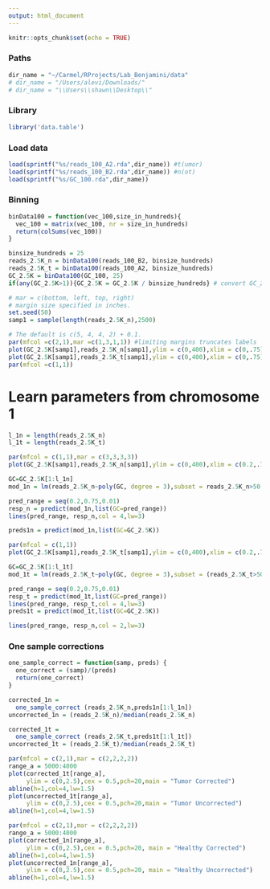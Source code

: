 ```yaml
---
output: html_document
---
```


```r
knitr::opts_chunk$set(echo = TRUE)
```

### Paths
```r
dir_name = "~/Carmel/RProjects/Lab_Benjamini/data"
# dir_name = "/Users/alevi/Downloads/"
# dir_name = "\\Users\\shawn\\Desktop\\"
```

### Library
```r
library('data.table')
```

### Load data
```r
load(sprintf("%s/reads_100_A2.rda",dir_name)) #t(umor)
load(sprintf("%s/reads_100_B2.rda",dir_name)) #n(ot)
load(sprintf("%s/GC_100.rda",dir_name))
```

### Binning
```r
binData100 = function(vec_100,size_in_hundreds){
  vec_100 = matrix(vec_100, nr = size_in_hundreds)
  return(colSums(vec_100))
}

binsize_hundreds = 25
reads_2.5K_n = binData100(reads_100_B2, binsize_hundreds)
reads_2.5K_t = binData100(reads_100_A2, binsize_hundreds)
GC_2.5K = binData100(GC_100, 25)
if(any(GC_2.5K>1)){GC_2.5K = GC_2.5K / binsize_hundreds} # convert GC_2.5K into percentages

```



```r
# mar = c(bottom, left, top, right)
# margin size specified in inches.
set.seed(50)
samp1 = sample(length(reads_2.5K_n),2500)

# The default is c(5, 4, 4, 2) + 0.1.
par(mfcol =c(2,1),mar =c(1,3,1,1)) #limiting margins truncates labels
plot(GC_2.5K[samp1],reads_2.5K_n[samp1],ylim = c(0,400),xlim = c(0,.75), cex = 0.4, pch=20, ylab="Healthy Reads", xlab="GC (%)")
plot(GC_2.5K[samp1],reads_2.5K_t[samp1],ylim = c(0,400),xlim = c(0,.75),cex = 0.4, pch=20,  ylab="Tumor Reads")
par(mfcol =c(1,1))

```


# Learn parameters from chromosome 1

```r
l_1n = length(reads_2.5K_n)
l_1t = length(reads_2.5K_t)

par(mfcol = c(1,1),mar = c(3,3,3,3))
plot(GC_2.5K[samp1],reads_2.5K_n[samp1],ylim = c(0,400),xlim = c(0.2,.75), cex = 0.5, pch=20)

GC=GC_2.5K[1:l_1n]
mod_1n = lm(reads_2.5K_n~poly(GC, degree = 3),subset = reads_2.5K_n>50 & reads_2.5K_n<400 )

pred_range = seq(0.2,0.75,0.01)
resp_n = predict(mod_1n,list(GC=pred_range))
lines(pred_range, resp_n,col = 4,lw=3)

```





```r
preds1n = predict(mod_1n,list(GC=GC_2.5K))

```





```r
par(mfcol = c(1,1))
plot(GC_2.5K[samp1],reads_2.5K_t[samp1],ylim = c(0,400),xlim = c(0.2,.75), cex = 0.5, pch=20)

GC=GC_2.5K[1:l_1t]
mod_1t = lm(reads_2.5K_t~poly(GC, degree = 3),subset = (reads_2.5K_t>50)&(reads_2.5K_t<500))

pred_range = seq(0.2,0.75,0.01)
resp_t = predict(mod_1t,list(GC=pred_range))
lines(pred_range, resp_t,col = 4,lw=3)
preds1t = predict(mod_1t,list(GC=GC_2.5K))

lines(pred_range, resp_n,col = 2,lw=3)

```



### One sample corrections

```r
one_sample_correct = function(samp, preds) {
  one_correct = (samp)/(preds)
  return(one_correct)
}

```



```r
corrected_1n = 
  one_sample_correct (reads_2.5K_n,preds1n[1:l_1n])
uncorrected_1n = (reads_2.5K_n)/median(reads_2.5K_n) 

corrected_1t = 
  one_sample_correct (reads_2.5K_t,preds1t[1:l_1t])
uncorrected_1t = (reads_2.5K_t)/median(reads_2.5K_t) 
```





```r
par(mfcol = c(2,1),mar = c(2,2,2,2))
range_a = 5000:4000
plot(corrected_1t[range_a],
     ylim = c(0,2.5),cex = 0.5,pch=20,main = "Tumor Corrected")
abline(h=1,col=4,lw=1.5)
plot(uncorrected_1t[range_a],
     ylim = c(0,2.5),cex = 0.5,pch=20,main = "Tumor Uncorrected")
abline(h=1,col=4,lw=1.5)

```





```r
par(mfcol = c(2,1),mar = c(2,2,2,2))
range_a = 5000:4000
plot(corrected_1n[range_a],
     ylim = c(0,2.5),cex = 0.5,pch=20, main = "Healthy Corrected")
abline(h=1,col=4,lw=1.5)
plot(uncorrected_1n[range_a],
     ylim = c(0,2.5),cex = 0.5,pch=20, main = "Healthy Uncorrected")
abline(h=1,col=4,lw=1.5)

```


